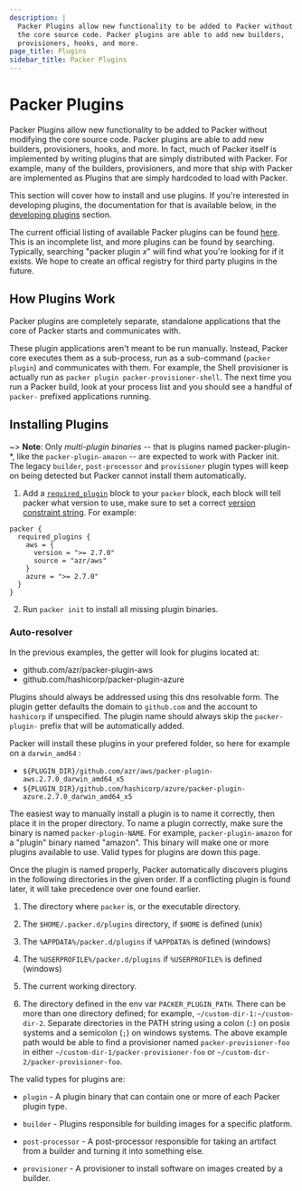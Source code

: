 ```yaml
---
description: |
  Packer Plugins allow new functionality to be added to Packer without modifying
  the core source code. Packer plugins are able to add new builders,
  provisioners, hooks, and more.
page_title: Plugins
sidebar_title: Packer Plugins
---
```


# Packer Plugins

Packer Plugins allow new functionality to be added to Packer without modifying
the core source code. Packer plugins are able to add new builders, provisioners,
hooks, and more. In fact, much of Packer itself is implemented by writing
plugins that are simply distributed with Packer. For example, many of the
builders, provisioners, and more that ship with Packer are implemented as
Plugins that are simply hardcoded to load with Packer.

This section will cover how to install and use plugins. If you're interested in
developing plugins, the documentation for that is available below, in the
[developing plugins](/docs/plugins/creation#developing-plugins) section.

The current official listing of available Packer plugins can be found [here](/community-tools#third-party-plugins). This is an incomplete list,
and more plugins can be found by searching. Typically, searching "packer plugin
_x_" will find what you're looking for if it exists. We hope to create an
offical registry for third party plugins in the future.

## How Plugins Work

Packer plugins are completely separate, standalone applications that the core
of Packer starts and communicates with.

These plugin applications aren't meant to be run manually. Instead, Packer core
executes them as a sub-process, run as a sub-command (`packer plugin`) and
communicates with them. For example, the Shell provisioner is actually run as
`packer plugin packer-provisioner-shell`. The next time you run a Packer build,
look at your process list and you should see a handful of `packer-` prefixed
applications running.

## Installing Plugins


<Tabs>
<Tab heading="With `packer init`">

~> **Note**: Only _multi-plugin binaries_ -- that is plugins named
packer-plugin-*, like the `packer-plugin-amazon` -- are expected to work with
Packer init. The legacy `builder`, `post-processor` and `provisioner` plugin
types will keep on being detected but Packer cannot install them automatically.


1. Add a [`required_plugin`](http://localhost:3000/docs/templates/hcl_templates/blocks/packer#specifying-plugin-requirements)
block to your `packer` block, each block will tell packer what version to use,
make sure to set a correct [version constraint
string](http://localhost:3000/docs/templates/hcl_templates/blocks/packer#version-constraints). For example:

  ```hcl
  packer {
    required_plugins {
      aws = {
        version = ">= 2.7.0"
        source = "azr/aws"
      }
      azure = ">= 2.7.0"
    }
  }
  ```

2. Run `packer init` to install all missing plugin binaries.

### Auto-resolver

In the previous examples, the getter will look for plugins located at:
* github.com/azr/packer-plugin-aws
* github.com/hashicorp/packer-plugin-azure

Plugins should always be addressed using this dns resolvable form. The plugin
getter defaults the domain to `github.com` and the account to `hashicorp` if
unspecified. The plugin name should always skip the `packer-plugin-` prefix that
will be automatically added.

Packer will install these plugins in your prefered folder, so here for example
on a `darwin_amd64` :

* `${PLUGIN_DIR}/github.com/azr/aws/packer-plugin-aws.2.7.0_darwin_amd64_x5`
* `${PLUGIN_DIR}/github.com/hashicorp/azure/packer-plugin-azure.2.7.0_darwin_amd64_x5`

</Tab>
<Tab heading="Manually">

The easiest way to manually install a plugin is to name it correctly, then place
it in the proper directory. To name a plugin correctly, make sure the binary is
named `packer-plugin-NAME`. For example, `packer-plugin-amazon` for a "plugin"
binary named "amazon". This binary will make one or more plugins available to
use. Valid types for plugins are down this page.

Once the plugin is named properly, Packer automatically discovers plugins in
the following directories in the given order. If a conflicting plugin is found
later, it will take precedence over one found earlier.

1.  The directory where `packer` is, or the executable directory.

2.  The `$HOME/.packer.d/plugins` directory, if `$HOME` is defined (unix)

3.  The `%APPDATA%/packer.d/plugins` if `%APPDATA%` is defined (windows)

4.  The `%USERPROFILE%/packer.d/plugins` if `%USERPROFILE%` is defined
    (windows)

5.  The current working directory.

6.  The directory defined in the env var `PACKER_PLUGIN_PATH`. There can be more
    than one directory defined; for example, `~/custom-dir-1:~/custom-dir-2`.
    Separate directories in the PATH string using a colon (`:`) on posix systems and
    a semicolon (`;`) on windows systems. The above example path would be able to
    find a provisioner named `packer-provisioner-foo` in either
    `~/custom-dir-1/packer-provisioner-foo` or
    `~/custom-dir-2/packer-provisioner-foo`.

The valid types for plugins are:

- `plugin` - A plugin binary that can contain one or more of each Packer plugin
  type.

- `builder` - Plugins responsible for building images for a specific
  platform.

- `post-processor` - A post-processor responsible for taking an artifact from
  a builder and turning it into something else.

- `provisioner` - A provisioner to install software on images created by a
  builder.

</Tab>
</Tabs>